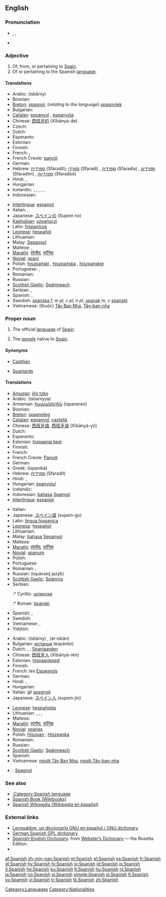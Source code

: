 {{interwiktionary|code=es}}
==English==
{{wikipedia}}

===Pronunciation===
* {{enPR|spă'nĭsh}}, {{IPA|/ˈspænɪʃ/}}, {{SAMPA|/"sp{nIS/}}
* {{audio|en-us-Spanish.ogg|Audio (US)}}

===Adjective===
{{en-adj|-}}

# Of, from, or pertaining to [[Spain]].
# Of or pertaining to the Spanish [[language]].

====Translations====
{{trans-top|of, from, or pertaining to Spain}}
* Arabic: {{Arab|[[إسباني]]}} (isbāniy)
* Bosnian: {{t+|bs|španski|m}}
* [[Breton]]: [[spagnol]], (''relating to the language'') [[spagnolek]]
* Bulgarian: {{t+|bg|испански|m|tr=ispánski|sc=Cyrl}}
* [[Catalan]]: [[espanyol]] {{m}}, [[espanyola]] {{f}}
* Chinese: [[西班牙的]] (Xībānyá-de)
* Czech: {{t-|cs|španělský|m}}
* Dutch: {{t+|nl|Spaans}}
* Esperanto: {{t+|eo|hispana|xs=Esperanto}}
* Estonian: {{t-|et|hispaania}}
* Finnish: {{t+|fi|espanjalainen}}
* French: {{t+|fr|espagnol|m}}, {{t+|fr|espagnole|f}}
* French Creole: [[panyòl]]
* German: {{t+|de|spanisch}}
* Hebrew: [[ספרדית]] (Sfaradít); [[ספרדי]] (Sfaradi) {{m}}, [[ספרדיה]] (Sfaradia) {{f}}, [[ספרדים]] (Sfaradim) {{m|p}}, [[ספרדיות]] (Sfaradiot) {{f|p}}
* Hindi: {{t-|hi|स्पेनीय|sc=Deva|xs=Hindi}}, {{t-|hi|स्पॅनिश|sc=Deva|xs=Hindi}}
* Hungarian: {{t+|hu|spanyol}}
* Icelandic: {{t+|is|spænskur|m}}, {{t-|is|spænsk|f}}, {{t-|is|spænskt|n}}, {{t-|is|spænskir|m|p}}, {{t-|is|spænskar|f|p}}, {{t-|is|spænsk|n|p}}
* Indonesian: {{t-|id|Spanyol|xs=Indonesian}}
{{trans-mid}}
* [[Interlingua]]: [[espaniol]]
* Italian: {{t+|it|spagnolo|m}}, {{t+|it|spagnola|f}}
* Japanese: [[スペイン]][[の]] (Supein no)
* [[Kashubian]]: [[szpańsczi]]
* Latin: [[hispanicus]]
* [[Leonese]]: [[hespañol]]
* Lithuanian: {{t+|lt|ispanų|xs=Lithuanian}}
* Malay: [[Sepanyol]]
* Maltese: {{t+|mt|Spanjol|m|xs=Maltese}}, {{t-|mt|Spanjola|f|xs=Maltese}}
* [[Marathi]]: [[स्पेनीय]], [[स्पॅनिश]]
* [[Novial]]: [[spani]]
* Polish: [[hiszpański]] {{m}}, [[hiszpańska]] {{f}}, [[hiszpańskie]] {{n}}
* Portuguese: {{t+|pt|espanhol|m}}, {{t+|pt|espanhola|f}}
* Romanian: {{t-|ro|spaniol}}
* Russian: {{t+|ru|испанский|tr=ispánskij|sc=Cyrl}}
* [[Scottish Gaelic]]: [[Spàinneach]] {{m}}
* Serbian: {{t-|sr|шпански|m|sc=Cyrl}}, {{t-|sr|španski|m|sc=Cyrl}}
* Spanish: {{t+|es|español|m}}, {{t+|es|española|f}}
* Swedish: [[spanska]] ''f, m pl, c pl, n pl'', [[spansk]] ''m, c'' [[spanskt]] {{n}}
* Vietnamese: (thuộc) [[Tây Ban Nha]], [[Tây-ban-nha]] <!-- If the following orthography is to be kept, it belongs only as an alternative spelling in the Vietnamese entries: Vietnamese2020: Tâybannha -->
{{trans-bottom}}

===Proper noun===
{{en-proper noun}}

# The official [[language]] of [[Spain]].
# {{context|used as the collective plural|“the Spanish”}} The [[people]] native to [[Spain]].

====Synonyms====
* {{sense|language}} [[Castilian]]
* {{sense|people}} [[Spaniard]]s

====Translations====
{{trans-top|language}}
* [[Amuzgo]]: [[jñò tzko]]
* Arabic: {{Arab|[[إسبانية]]}} (isbaníyya) {{f}}
* Armenian: [[իսպաներեն]] (ispaneren)
* Bosnian: {{t+|bs|španski|m}}
* [[Breton]]: [[spagnoleg]] {{m}}
* [[Catalan]]: [[espanyol]], [[castellà]]
* Chinese: [[西班牙語]], [[西班牙语]] (Xībānyá-yǔ)
* Dutch: {{t+|nl|Spaans|n}}
* Esperanto: {{t+|eo|hispana|xs=Esperanto}}
* Estonian: [[hispaania keel]]
* Finnish: {{t+|fi|espanja}}
* French: {{t+|fr|espagnol|m}}
* French Creole: [[Panyòl]]
* German: {{t+|de|Spanisch|n}}
* Greek: {{t+|el|ισπανικά|n|p|sc=Grek}} (ispaniká)
* Hebrew: [[ספרדית]] (Sfaradít)
* Hindi: {{t-|hi|स्पेनीय|sc=Deva|xs=Hindi}}, {{t-|hi|स्पॅनिश|sc=Deva|xs=Hindi}}
* Hungarian: [[spanyolul]]
* Icelandic: {{t+|is|spænska}}
* Indonesian: [[bahasa]] [[Spanyol]]
* [[Interlingua]]: [[espaniol]]
{{trans-mid}}
* Italian: {{t+|it|spagnolo|m}}
* Japanese: [[スペイン語]] (supein-go)
* Latin: [[lingua hispanica]]
* [[Leonese]]: [[hespañol]]
* Lithuanian: {{t+|lt|ispanų kalba|xs=Lithuanian}}
* Malay: [[bahasa]] [[Sepanyol]]
* Maltese: {{t-|mt|l-Ispanjol|xs=Maltese}}
* [[Marathi]]: [[स्पेनीय]], [[स्पॅनिश]]
* [[Novial]]: [[spanum]]
* Polish: {{t+|pl|hiszpański}}
* Portuguese: {{t+|pt|espanhol}}
* Romanian: {{t-|ro|limba spaniolă|f}}, {{t+|ro|spaniolă|f}}
* Russian: {{t+|ru|испанский|sc=Cyrl}} {{t+|ru|язык|sc=Cyrl}} (ispánskij jazýk) {{m}}
* [[Scottish Gaelic]]: [[Spàinnis]] {{f}}
* Serbian:
*:* Cyrillic: [[шпански]] {{m}}
*:* Roman: [[španski]] {{m}}
* Spanish: {{t+|es|español|m}}, {{t+|es|castellano|m}}
* Swedish: {{t+|sv|spanska}}
* Vietnamese: {{t+|vi|tiếng Tây Ban Nha|xs=Vietnamese}}, {{t+|vi|tiếng Tây-ban-nha|xs=Vietnamese}}
* Yiddish: {{t+|yi|שפּאַניש|tr=shpanish|sc=Hebr|xs=Yiddish}}
{{trans-bottom}}

{{trans-top|people native to Spain}}
* Arabic: {{Arab|[[إسباني]]}} (isbāniy) {{m}}, {{Arab|[[الاسبان]]}} (al-isbān) {{m}}
* Bulgarian: [[испанци]] (espántsi) {{p}}
* Dutch: {{t+|nl|Spanjaard|m}}, {{t+|nl|Spaanse|f}}, [[Spanjaarden]] {{p}}
* Chinese: [[西班牙人]] (Xībānyá-rén)
* Estonian: [[hispaanlased]] {{p}}
* Finnish: {{t+|fi|espanjalainen}}
* French: les [[Espagnol]]s {{p}}
* German: {{t+|de|Spanier|p|alt=die Spanier}}
* Hindi: {{t-|hi|स्पेनीय|sc=Deva|xs=Hindi}}, {{t-|hi|स्पॅनिश|sc=Deva|xs=Hindi}}
* Hungarian: {{t+|hu|spanyolok|p}}
* Italian: gli [[spagnolo|spagnoli]] {{p}}
* Japanese: [[スペイン人]] (supein-jin)
{{trans-mid}}
* [[Leonese]]: [[hespañol]]es
* Lithuanian: {{t+|lt|ispanas|m|xs=Lithuanian}}, {{t+|lt|ispanė|f|xs=Lithuanian}}, {{t+|lt|ispanai|m|p|xs=Lithuanian}}, {{t+|lt|ispanės|f|p|xs=Lithuanian}}
* Maltese: {{t-|mt|Spanjoli|p|xs=Maltese}}
* [[Marathi]]: [[स्पेनीय]], [[स्पॅनिश]]
* [[Novial]]: [[spanes]]
* Polish: [[Hiszpan]] {{m}}; [[Hiszpanka]] {{f}}
* Romanian: {{t-|ro|spanioli|m|p}}
* Russian: {{t+|ru|испанец|p|alt=испанцы|tr=ispáncy|sc=Cyrl}}
* [[Scottish Gaelic]]: [[Spàinneach]] {{m}}
* Spanish: {{t+|es|español|p|alt=los españoles}}
* Vietnamese: [[người Tây Ban Nha]], [[người Tây-ban-nha]]
{{trans-bottom}}

{{checktrans-top}}
* {{ttbc|Breton}}: [[Spagnol]] {{m}}
{{trans-bottom}}

===See also===
* [[:Category:Spanish language]]
* [http://en.wikibooks.org/wiki/Spanish Spanish Book (Wikibooks)]
* [http://es.wikipedia.org/ Spanish Wikipedia (Wikipedia en español)]

===External links===
* [http://gnucvs.vlsm.org/wwwes/lengualibre/inicio.html Lengualibre, un diccionario GNU en español / GNU dictionary].
* [http://diccionario.escomposlinux.org German Spanish GPL dictionary]
* [http://www.websters-online-dictionary.org/definition/Spanish-english/ Spanish–English Dictionary]: from [http://www.websters-online-dictionary.org/ Webster’s Dictionary] — the Rosetta Edition.
* {{ISO 639|link=Ethnologue|1code=es|code=spa}}

[[Category:Languages]]
[[Category:Nationalities]]

[[af:Spanish]]
[[zh-min-nan:Spanish]]
[[et:Spanish]]
[[el:Spanish]]
[[es:Spanish]]
[[fr:Spanish]]
[[gl:Spanish]]
[[hy:Spanish]]
[[hi:Spanish]]
[[io:Spanish]]
[[id:Spanish]]
[[is:Spanish]]
[[it:Spanish]]
[[he:Spanish]]
[[ku:Spanish]]
[[lt:Spanish]]
[[hu:Spanish]]
[[nl:Spanish]]
[[ja:Spanish]]
[[no:Spanish]]
[[si:Spanish]]
[[simple:Spanish]]
[[sl:Spanish]]
[[fi:Spanish]]
[[sv:Spanish]]
[[vi:Spanish]]
[[tr:Spanish]]
[[tk:Spanish]]
[[zh:Spanish]]
